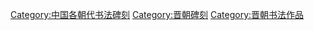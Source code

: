[[Category:中国各朝代书法碑刻|Category:中国各朝代书法碑刻]]
[[Category:晋朝碑刻|Category:晋朝碑刻]]
[[Category:晋朝书法作品|Category:晋朝书法作品]]
